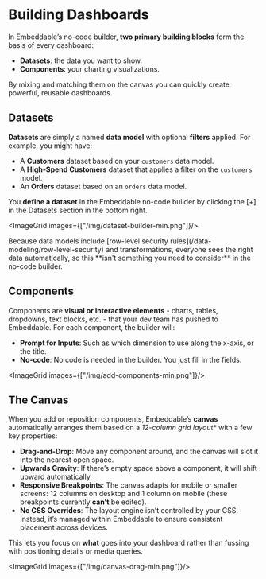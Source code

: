 # Building Dashboards

<LinkCard
   title="Follow a walkthough to create your first dashboard"
   href="/getting-started/first-embeddable"
   arrow
/>


In Embeddable’s no-code builder, **two primary building blocks** form the basis of every dashboard: 
- **Datasets**: the data you want to show. 
- **Components**: your charting visualizations.   

By mixing and matching them on the canvas you can quickly create powerful, reusable dashboards.

## Datasets

**Datasets** are simply a named **data model** with optional **filters** applied. For example, you might have:
- A **Customers** dataset based on your `customers` data model.
- A **High-Spend Customers** dataset that applies a filter on the `customers` model.
- An **Orders** dataset based on an `orders` data model. 

You **define a dataset** in the Embeddable no-code builder by clicking the [+] in the Datasets section in the bottom right.

<ImageGrid images={["/img/dataset-builder-min.png"]}/>

<Callout emoji="💡">
  Because data models include [row-level security rules](/data-modeling/row-level-security) and transformations, everyone sees the right data automatically, so this **isn't something you need to consider** in the no-code builder. 
</Callout>

## Components

Components are **visual or interactive elements** - charts, tables, dropdowns, text blocks, etc. - that your dev team has pushed to Embeddable. For each component, the builder will:

- **Prompt for Inputs**: Such as which dimension to use along the x-axis, or the title.
- **No-code**: No code is needed in the builder. You just fill in the fields.

<ImageGrid images={["/img/add-components-min.png"]}/>

## The Canvas

When you add or reposition components, Embeddable’s **canvas** automatically arranges them based on a *12-column grid layout** with a few key properties:

- **Drag-and-Drop**: Move any component around, and the canvas will slot it into the nearest open space.
- **Upwards Gravity**: If there’s empty space above a component, it will shift upward automatically.
- **Responsive Breakpoints**: The canvas adapts for mobile or smaller screens: 12 columns on desktop and 1 column on mobile (these breakpoints currently **can’t** be edited).
- **No CSS Overrides**: The layout engine isn’t controlled by your CSS. Instead, it’s managed within Embeddable to ensure consistent placement across devices.

This lets you focus on **what** goes into your dashboard rather than fussing with positioning details or media queries.

<ImageGrid images={["/img/canvas-drag-min.png"]}/>

